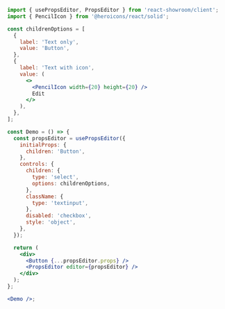 ```jsx noEditor
import { usePropsEditor, PropsEditor } from 'react-showroom/client';
import { PencilIcon } from '@heroicons/react/solid';

const childrenOptions = [
  {
    label: 'Text only',
    value: 'Button',
  },
  {
    label: 'Text with icon',
    value: (
      <>
        <PencilIcon width={20} height={20} />
        Edit
      </>
    ),
  },
];

const Demo = () => {
  const propsEditor = usePropsEditor({
    initialProps: {
      children: 'Button',
    },
    controls: {
      children: {
        type: 'select',
        options: childrenOptions,
      },
      className: {
        type: 'textinput',
      },
      disabled: 'checkbox',
      style: 'object',
    },
  });

  return (
    <div>
      <Button {...propsEditor.props} />
      <PropsEditor editor={propsEditor} />
    </div>
  );
};

<Demo />;
```
